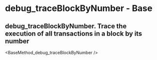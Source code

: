 # debug_traceBlockByNumber  - Base

## debug_traceBlockByNumber. Trace the execution of all transactions in a block by its number


<BaseMethod_debug_traceBlockByNumber />
